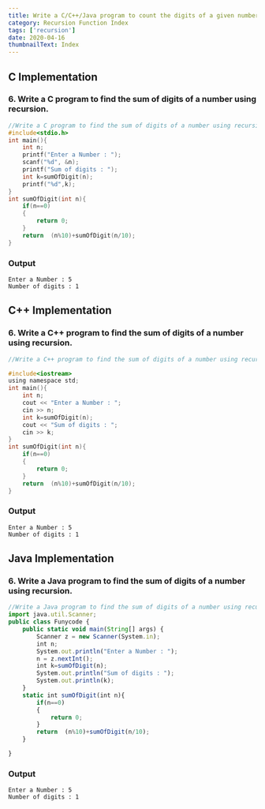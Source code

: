 ```yaml
---
title: Write a C/C++/Java program to count the digits of a given number using recursion.
category: Recursion Function Index
tags: ['recursion']
date: 2020-04-16
thumbnailText: Index
---
```


## C Implementation
### 6. Write a C program to find the sum of digits of a number using recursion.
```c
//Write a C program to find the sum of digits of a number using recursion.
#include<stdio.h>
int main(){
    int n;
    printf("Enter a Number : ");
    scanf("%d", &n);
    printf("Sum of digits : ");
    int k=sumOfDigit(n);
    printf("%d",k);
}
int sumOfDigit(int n){
    if(n==0)
    {
        return 0;
    }
    return  (n%10)+sumOfDigit(n/10);
}
```
### Output
```
Enter a Number : 5
Number of digits : 1
```
## C++ Implementation
### 6. Write a C++ program to find the sum of digits of a number using recursion.
```c
//Write a C++ program to find the sum of digits of a number using recursion.

#include<iostream>
using namespace std;
int main(){
    int n;
    cout << "Enter a Number : ";
    cin >> n;
    int k=sumOfDigit(n);
    cout << "Sum of digits : ";
    cin >> k;
}
int sumOfDigit(int n){
    if(n==0)
    {
        return 0;
    }
    return  (n%10)+sumOfDigit(n/10);
}
```
### Output
```
Enter a Number : 5
Number of digits : 1
```

## Java Implementation
### 6. Write a Java program to find the sum of digits of a number using recursion.
```js
//Write a Java program to find the sum of digits of a number using recursion.
import java.util.Scanner;
public class Funycode {
    public static void main(String[] args) {
        Scanner z = new Scanner(System.in);
        int n;
        System.out.println("Enter a Number : ");
        n = z.nextInt();
        int k=sumOfDigit(n);
        System.out.println("Sum of digits : ");
        System.out.println(k);
    }
    static int sumOfDigit(int n){
        if(n==0)
        {
            return 0;
        }
        return  (n%10)+sumOfDigit(n/10);
    }

}
```
### Output
```
Enter a Number : 5
Number of digits : 1
```
